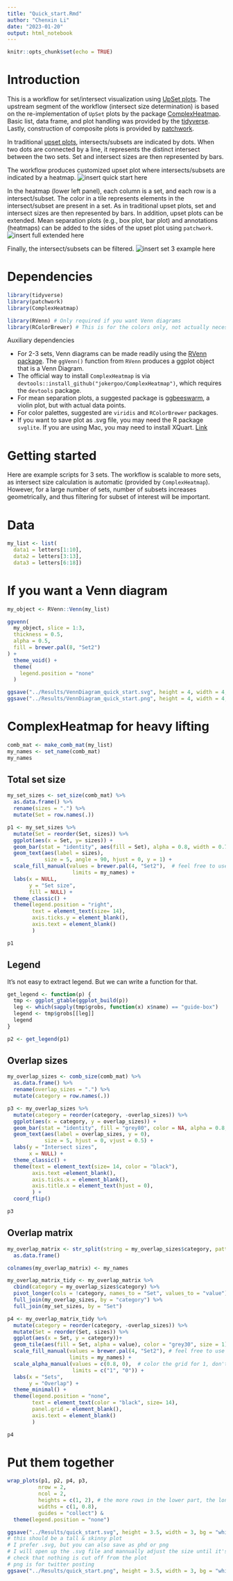 ---
title: "Quick_start.Rmd"
author: "Chenxin Li"
date: "2023-01-20"
output: html_notebook 
---

```{r setup, include=FALSE}
knitr::opts_chunk$set(echo = TRUE)
```

# Introduction
This is a workflow for set/intersect visualization using [UpSet plots](https://github.com/hms-dbmi/UpSetR). 
The upstream segment of the workflow (intersect size determination) is based on the re-implementation of `UpSet` plots by the package [ComplexHeatmap](https://jokergoo.github.io/ComplexHeatmap-reference/book/). 
Basic list, data frame, and plot handling was provided by the [tidyverse](https://www.tidyverse.org/). 
Lastly, construction of composite plots is provided by [patchwork](https://cran.r-project.org/web/packages/patchwork/vignettes/patchwork.html).

In traditional [upset plots](https://upset.app/), intersects/subsets are indicated by dots. 
When two dots are connected by a line, it represents the distinct intersect between the two sets. 
Set and intersect sizes are then represented by bars. 

The workflow produces customized upset plot where intersects/subsets are indicated by a heatmap. 
![insert quick start here]() 

In the heatmap (lower left panel), each column is a set, and each row is a intersect/subset. 
The color in a tile represents elements in the intersect/subset are present in a set. 
As in traditional upset plots, set and intersect sizes are then represented by bars. 
In addition, upset plots can be extended. 
Mean separation plots (e.g., box plot, bar plot) and annotations (heatmaps) can be added to the sides of the upset plot using `patchwork`.
![insert full extended here]()

Finally, the intersect/subsets can be filtered. 
![insert set 3 example here]() 

# Dependencies 
```{r}
library(tidyverse) 
library(patchwork) 
library(ComplexHeatmap)

library(RVenn) # Only required if you want Venn diagrams 
library(RColorBrewer) # This is for the colors only, not actually necessary
```

Auxiliary dependencies 

* For 2-3 sets, Venn diagrams can be made readily using the [RVenn package](https://cran.r-project.org/web/packages/RVenn/vignettes/vignette.html). The `ggVenn()` function from `RVenn` produces a ggplot object that is a Venn Diagram. 
* The official way to install `ComplexHeatmap` is via `devtools::install_github("jokergoo/ComplexHeatmap")`, which requires the `devtools` package.
* For mean separation plots, a suggested package is [ggbeeswarm](https://github.com/eclarke/ggbeeswarm), a violin plot, but with actual data points. 
* For color palettes, suggested are `viridis` and `RColorBrewer` packages. 
* If you want to save plot as .svg file, you may need the R package `svglite`. If you are using Mac, you may need to install XQuart. [Link](https://www.xquartz.org/)

# Getting started
Here are example scripts for 3 sets. 
The workflow is scalable to more sets, as intersect size calculation is automatic (provided by `ComplexHeatmap`). 
However, for a large number of sets, number of subsets increases geometrically, and thus filtering for subset of interest will be important. 

# Data 
```{r}
my_list <- list(
  data1 = letters[1:10], 
  data2 = letters[3:13], 
  data3 = letters[6:18])
```

# If you want a Venn diagram
```{r}
my_object <- RVenn::Venn(my_list)

ggvenn(
  my_object, slice = 1:3, 
  thickness = 0.5,
  alpha = 0.5, 
  fill = brewer.pal(8, "Set2")
) +
  theme_void() +
  theme(
    legend.position = "none"
  )

ggsave("../Results/VennDiagram_quick_start.svg", height = 4, width = 4, bg = "white")
ggsave("../Results/VennDiagram_quick_start.png", height = 4, width = 4, bg = "white")
```
# ComplexHeatmap for heavy lifting 
```{r}
comb_mat <- make_comb_mat(my_list)
my_names <- set_name(comb_mat)
my_names
```

## Total set size 
```{r}
my_set_sizes <- set_size(comb_mat) %>% 
  as.data.frame() %>% 
  rename(sizes = ".") %>% 
  mutate(Set = row.names(.)) 

p1 <- my_set_sizes %>% 
  mutate(Set = reorder(Set, sizes)) %>% 
  ggplot(aes(x = Set, y= sizes)) +
  geom_bar(stat = "identity", aes(fill = Set), alpha = 0.8, width = 0.7) +
  geom_text(aes(label = sizes), 
            size = 5, angle = 90, hjust = 0, y = 1) +
  scale_fill_manual(values = brewer.pal(4, "Set2"),  # feel free to use some other colors  
                     limits = my_names) + 
  labs(x = NULL,
       y = "Set size",
       fill = NULL) +
  theme_classic() +
  theme(legend.position = "right",
        text = element_text(size= 14),
        axis.ticks.y = element_blank(),
        axis.text = element_blank()
        ) 

p1
```
## Legend 
It's not easy to extract legend.
But we can write a function for that.  
```{r}
get_legend <- function(p) {
  tmp <- ggplot_gtable(ggplot_build(p))
  leg <- which(sapply(tmp$grobs, function(x) x$name) == "guide-box")
  legend <- tmp$grobs[[leg]]
  legend
}
```

```{r}
p2 <- get_legend(p1)
```

## Overlap sizes
```{r}
my_overlap_sizes <- comb_size(comb_mat) %>% 
  as.data.frame() %>% 
  rename(overlap_sizes = ".") %>% 
  mutate(category = row.names(.))

p3 <- my_overlap_sizes %>% 
  mutate(category = reorder(category, -overlap_sizes)) %>% 
  ggplot(aes(x = category, y = overlap_sizes)) +
  geom_bar(stat = "identity", fill = "grey80", color = NA, alpha = 0.8, width = 0.7) +
  geom_text(aes(label = overlap_sizes, y = 0), 
            size = 5, hjust = 0, vjust = 0.5) +
  labs(y = "Intersect sizes",
       x = NULL) +
  theme_classic() +
  theme(text = element_text(size= 14, color = "black"),
        axis.text =element_blank(),
        axis.ticks.x = element_blank(),
        axis.title.x = element_text(hjust = 0),
        ) +
  coord_flip()

p3
```

## Overlap matrix 
```{r}
my_overlap_matrix <- str_split(string = my_overlap_sizes$category, pattern = "", simplify = T) %>% 
  as.data.frame() 

colnames(my_overlap_matrix) <- my_names

my_overlap_matrix_tidy <- my_overlap_matrix %>% 
  cbind(category = my_overlap_sizes$category) %>% 
  pivot_longer(cols = !category, names_to = "Set", values_to = "value") %>% 
  full_join(my_overlap_sizes, by = "category") %>% 
  full_join(my_set_sizes, by = "Set")

p4 <- my_overlap_matrix_tidy %>% 
  mutate(category = reorder(category, -overlap_sizes)) %>%  
  mutate(Set = reorder(Set, sizes)) %>%  
  ggplot(aes(x = Set, y = category))+
  geom_tile(aes(fill = Set, alpha = value), color = "grey30", size = 1) +
  scale_fill_manual(values = brewer.pal(4, "Set2"), # feel free to use other colors 
                    limits = my_names) +
  scale_alpha_manual(values = c(0.8, 0),  # color the grid for 1, don't color for 0. 
                     limits = c("1", "0")) +
  labs(x = "Sets",  
       y = "Overlap") +
  theme_minimal() +
  theme(legend.position = "none",
        text = element_text(color = "black", size= 14),
        panel.grid = element_blank(),
        axis.text = element_blank()
        )

p4
```
# Put them together 
```{r}
wrap_plots(p1, p2, p4, p3, 
          nrow = 2, 
          ncol = 2,
          heights = c(1, 2), # the more rows in the lower part, the longer it should be
          widths = c(1, 0.8),
          guides = "collect") &
  theme(legend.position = "none")

ggsave("../Results/quick_start.svg", height = 3.5, width = 3, bg = "white") 
# this should be a tall & skinny plot 
# I prefer .svg, but you can also save as phd or png 
# I will open up the .svg file and mannually adjust the size until it's good
# check that nothing is cut off from the plot 
# png is for twitter posting 
ggsave("../Results/quick_start.png", height = 3.5, width = 3, bg = "white")
```

